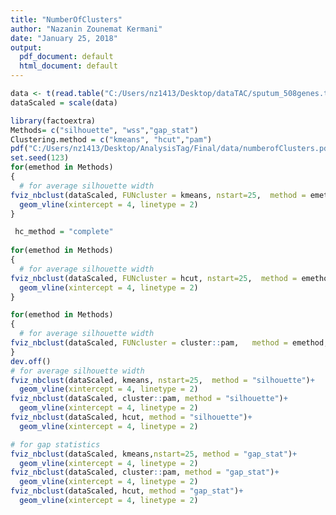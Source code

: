 ```yaml
---
title: "NumberOfClusters"
author: "Nazanin Zounemat Kermani"
date: "January 25, 2018"
output:
  pdf_document: default
  html_document: default
---
```


```r
data <- t(read.table("C:/Users/nz1413/Desktop/dataTAC/sputum_508genes.txt",                        header = TRUE))
dataScaled = scale(data)
```
```r
library(factoextra)
Methods= c("silhouette", "wss","gap_stat")
Clustering.method = c("kmeans", "hcut","pam")
pdf("C:/Users/nz1413/Desktop/AnalysisTag/Final/data/numberofClusters.pdf")
set.seed(123)
for(emethod in Methods)
{
  # for average silhouette width
fviz_nbclust(dataScaled, FUNcluster = kmeans, nstart=25,  method = emethod,  print.summary = TRUE)+
  geom_vline(xintercept = 4, linetype = 2)
}

 hc_method = "complete"
 
for(emethod in Methods)
{
  # for average silhouette width
fviz_nbclust(dataScaled, FUNcluster = hcut, nstart=25,  method = emethod,  print.summary = TRUE)+
  geom_vline(xintercept = 4, linetype = 2)
}

for(emethod in Methods)
{
  # for average silhouette width
fviz_nbclust(dataScaled, FUNcluster = cluster::pam,   method = emethod,  print.summary = TRUE)
}
dev.off()
# for average silhouette width
fviz_nbclust(dataScaled, kmeans, nstart=25,  method = "silhouette")+
  geom_vline(xintercept = 4, linetype = 2)
fviz_nbclust(dataScaled, cluster::pam, method = "silhouette")+
  geom_vline(xintercept = 4, linetype = 2)
fviz_nbclust(dataScaled, hcut, method = "silhouette")+
  geom_vline(xintercept = 4, linetype = 2)

# for gap statistics
fviz_nbclust(dataScaled, kmeans,nstart=25, method = "gap_stat")+
  geom_vline(xintercept = 4, linetype = 2)
fviz_nbclust(dataScaled, cluster::pam, method = "gap_stat")+
  geom_vline(xintercept = 4, linetype = 2)
fviz_nbclust(dataScaled, hcut, method = "gap_stat")+
  geom_vline(xintercept = 4, linetype = 2)
```